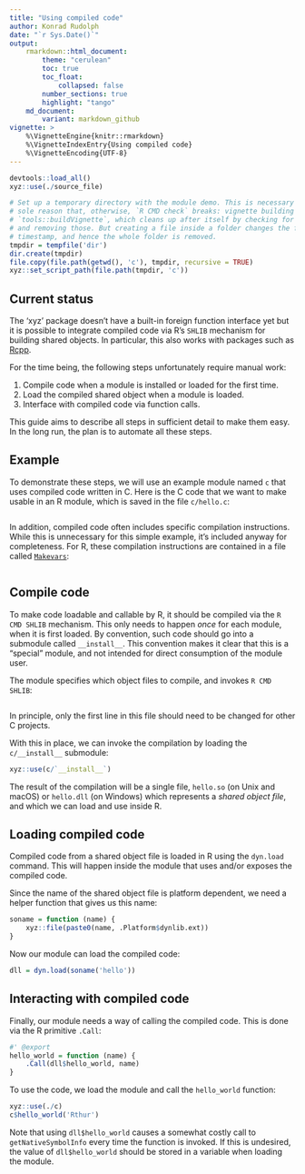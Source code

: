 ```yaml
---
title: "Using compiled code"
author: Konrad Rudolph
date: "`r Sys.Date()`"
output:
    rmarkdown::html_document:
        theme: "cerulean"
        toc: true
        toc_float:
            collapsed: false
        number_sections: true
        highlight: "tango"
    md_document:
        variant: markdown_github
vignette: >
    %\VignetteEngine{knitr::rmarkdown}
    %\VignetteIndexEntry{Using compiled code}
    %\VignetteEncoding{UTF-8}
---
```

```r
devtools::load_all()
xyz::use(./source_file)

# Set up a temporary directory with the module demo. This is necessary for the
# sole reason that, otherwise, `R CMD check` breaks: vignette building invokes
# `tools::buildVignette`, which cleans up after itself by checking for new files
# and removing those. But creating a file inside a folder changes the folder
# timestamp, and hence the whole folder is removed.
tmpdir = tempfile('dir')
dir.create(tmpdir)
file.copy(file.path(getwd(), 'c'), tmpdir, recursive = TRUE)
xyz::set_script_path(file.path(tmpdir, 'c'))
```

## Current status

The ‘xyz’ package doesn’t have a built-in foreign function interface yet but it
is possible to integrate compiled code via R’s `SHLIB` mechanism for building
shared objects. In particular, this also works with packages such as [Rcpp][].

For the time being, the following steps unfortunately require manual work:

1. Compile code when a module is installed or loaded for the first time.
2. Load the compiled shared object when a module is loaded.
3. Interface with compiled code via function calls.

This guide aims to describe all steps in sufficient detail to make them easy. In
the long run, the plan is to automate all these steps.

## Example

To demonstrate these steps, we will use an example module named `c` that uses
compiled code written in C. Here is the C code that we want to make usable in an
R module, which is saved in the file `c/hello.c`:

```r
```

In addition, compiled code often includes specific compilation instructions.
While this is unnecessary for this simple example, it’s included anyway for
completeness. For R, these compilation instructions are contained in a file
called [`Makevars`][Makevars]:

```r
```

## Compile code

To make code loadable and callable by R, it should be compiled via the `R CMD
SHLIB` mechanism. This only needs to happen *once* for each module, when it is
first loaded. By convention, such code should go into a submodule called
`__install__`. This convention makes it clear that this is a “special” module,
and not intended for direct consumption of the module user.

The module specifies which object files to compile, and invokes `R CMD SHLIB`:

```r
```

In principle, only the first line in this file should need to be changed for
other C projects.

With this in place, we can invoke the compilation by loading the `c/__install__`
submodule:

```r
xyz::use(c/`__install__`)
```

The result of the compilation will be a single file, `hello.so` (on Unix and
macOS) or `hello.dll` (on Windows) which represents a *shared object file*, and
which we can load and use inside R.

## Loading compiled code

Compiled code from a shared object file is loaded in R using the `dyn.load`
command. This will happen inside the module that uses and/or exposes the
compiled code.

Since the name of the shared object file is platform dependent, we need a helper
function that gives us this name:

```r
soname = function (name) {
    xyz::file(paste0(name, .Platform$dynlib.ext))
}
```

Now our module can load the compiled code:

```r
dll = dyn.load(soname('hello'))
```

## Interacting with compiled code

Finally, our module needs a way of calling the compiled code. This is done via
the R primitive `.Call`:

```r
#' @export
hello_world = function (name) {
    .Call(dll$hello_world, name)
}
```

To use the code, we load the module and call the `hello_world` function:

```r
xyz::use(./c)
c$hello_world('Rthur')
```

Note that using `dll$hello_world` causes a somewhat costly call to
`getNativeSymbolInfo` every time the function is invoked. If this is undesired,
the value of `dll$hello_world` should be stored in a variable when loading the
module.

[Rcpp]: http://cran.r-project.org/web/packages/Rcpp/index.html
[Makevars]: https://cran.r-project.org/doc/manuals/r-release/R-exts.html#Using-Makevars

